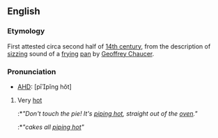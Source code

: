 ==English==
===Etymology===
First attested circa second half of [[w:14th century|14th century]], from the description of [[sizzing]] sound of a [[fry]]ing [[pan]] by [[w:Geoffrey Chaucer|Geoffrey Chaucer]].

===Pronunciation===
*[[AHD]]: [pīpĭng hŏt]

{{idiom2}}
#Very [[hot]]
#:*''"Don't touch the pie! It's [[piping hot]], straight out of the [[oven]]."''
#:*''"cakes all [[piping hot]]"''